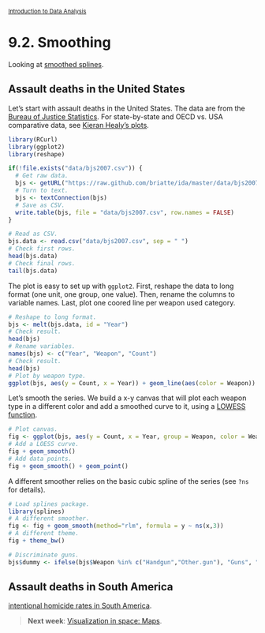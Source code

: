 <style>@import url(style.css);</style>
<small>[Introduction to Data Analysis](index.html)</small>

# 9.2. Smoothing

Looking at [smoothed splines](http://www.johnmarquess.com/?p=111).

## Assault deaths in the United States

Let's start with assault deaths in the United States. The data are from the [Bureau of Justice Statistics](http://bjs.ojp.usdoj.gov/). For state-by-state and OECD vs. USA comparative data, see [Kieran Healy's plots](https://github.com/kjhealy/assault-deaths).

```r
library(RCurl)
library(ggplot2)
library(reshape)

if(!file.exists("data/bjs2007.csv")) {
  # Get raw data.
  bjs <- getURL("https://raw.github.com/briatte/ida/master/data/bjs2007.csv")
  # Turn to text.
  bjs <- textConnection(bjs)
  # Save as CSV.
  write.table(bjs, file = "data/bjs2007.csv", row.names = FALSE)
}

# Read as CSV.
bjs.data <- read.csv("data/bjs2007.csv", sep = " ")
# Check first rows.
head(bjs.data)
# Check final rows.
tail(bjs.data)
```

The plot is easy to set up with `ggplot2`. First, reshape the data to long format (one unit, one group, one value). Then, rename the columns to variable names. Last, plot one coored line per weapon used category.

```r
# Reshape to long format.
bjs <- melt(bjs.data, id = "Year")
# Check result.
head(bjs)
# Rename variables.
names(bjs) <- c("Year", "Weapon", "Count")
# Check result.
head(bjs)
# Plot by weapon type.
ggplot(bjs, aes(y = Count, x = Year)) + geom_line(aes(color = Weapon))
```

Let's smooth the series. We build a x-y canvas that will plot each weapon type in a different color and add a smoothed curve to it, using a [LOWESS function](https://en.wikipedia.org/wiki/Local_regression).

```r
# Plot canvas.
fig <- ggplot(bjs, aes(y = Count, x = Year, group = Weapon, color = Weapon, fill = Weapon))
# Add a LOESS curve.
fig + geom_smooth()
# Add data points.
fig + geom_smooth() + geom_point()
```

A different smoother relies on the basic cubic spline of the series (see `?ns` for details).

```r
# Load splines package.
library(splines)
# A different smoother.
fig <- fig + geom_smooth(method="rlm", formula = y ~ ns(x,3))
# A different theme.
fig + theme_bw()
```

```r
# Discriminate guns.
bjs$dummy <- ifelse(bjs$Weapon %in% c("Handgun","Other.gun"), "Guns", "Else")
```

## Assault deaths in South America

[intentional homicide rates in South America](http://www.quantumforest.com/2012/02/revisiting-homicide-rates/).

> __Next week__: [Visualization in space: Maps](100_maps.html).
